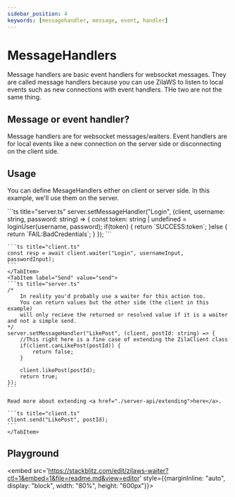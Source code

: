 ```yaml
---
sidebar_position: 4
keywords: [messagehandler, message, event, handler]
---
```


# MessageHandlers

Message handlers are basic event handlers for websocket messages.
They are called message handlers because you can use ZilaWS to listen to local events such as new connections with event handlers. THe two are not the same thing.

## Message or event handler?

Message handlers are for websocket messages/waiters. Event handlers are for local events like a new connection on the server side or disconnecting on the client side.

## Usage

You can define MesageHandlers either on client or server side.
In this example, we'll use them on the server.


<Tabs>
    <TabItem label="Waiter" value="waiter">
    ```ts title="server.ts"
    server.setMessageHandler("Login", (client, username: string, password: string) => {
        const token: string | undefined = loginUser(username, password);
        if(token) {
            return `SUCCESS:token`;
        }else {
            return `FAIL:BadCredentials`;
        }
    });
    ```

    ```ts title="client.ts"
    const resp = await client.waiter("Login", usernameInput, passwordInput);
    ```
    </TabItem>
    <TabItem label="Send" value="send">
    ```ts title="server.ts"
    /*
        In reality you'd probably use a waiter for this action too.
        You can return values but the other side (the client in this example) 
        will only recieve the returned or resolved value if it is a waiter and not a simple send.
    */  
    server.setMessageHandler("LikePost", (client, postId: string) => {
        //This right here is a fine case of extending the ZilaClient class
        if(client.canLikePost(postId)) {
            return false;
        }

        client.likePost(postId);
        return true;
    });
    ```

    Read more about extending <a href="./server-api/extending">here</a>.

    ```ts title="client.ts"
    client.send("LikePost", postId);
    ```
    </TabItem>
</Tabs>


## Playground

<embed src='https://stackblitz.com/edit/zilaws-waiter?ctl=1&embed=1&file=readme.md&view=editor' style={{marginInline: "auto", display: "block", width: "80%", height: "600px"}}></embed>